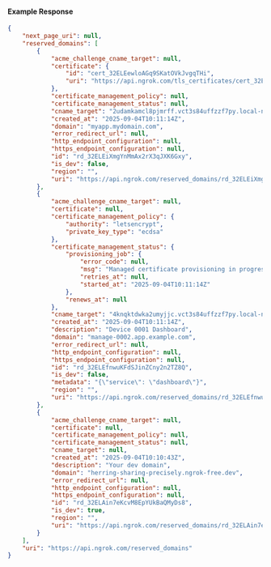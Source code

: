 #### Example Response

```json
{
	"next_page_uri": null,
	"reserved_domains": [
		{
			"acme_challenge_cname_target": null,
			"certificate": {
				"id": "cert_32ELEewloAGq9SKatOVkJvgqTHi",
				"uri": "https://api.ngrok.com/tls_certificates/cert_32ELEewloAGq9SKatOVkJvgqTHi"
			},
			"certificate_management_policy": null,
			"certificate_management_status": null,
			"cname_target": "2udamkamcl8pjmrff.vct3s84uffzzf7py.local-ngrok-cname.com",
			"created_at": "2025-09-04T10:11:14Z",
			"domain": "myapp.mydomain.com",
			"error_redirect_url": null,
			"http_endpoint_configuration": null,
			"https_endpoint_configuration": null,
			"id": "rd_32ELEiXmgYnMmAx2rX3qJXK6Gxy",
			"is_dev": false,
			"region": "",
			"uri": "https://api.ngrok.com/reserved_domains/rd_32ELEiXmgYnMmAx2rX3qJXK6Gxy"
		},
		{
			"acme_challenge_cname_target": null,
			"certificate": null,
			"certificate_management_policy": {
				"authority": "letsencrypt",
				"private_key_type": "ecdsa"
			},
			"certificate_management_status": {
				"provisioning_job": {
					"error_code": null,
					"msg": "Managed certificate provisioning in progress.",
					"retries_at": null,
					"started_at": "2025-09-04T10:11:14Z"
				},
				"renews_at": null
			},
			"cname_target": "4knqktdwka2umyjjc.vct3s84uffzzf7py.local-ngrok-cname.com",
			"created_at": "2025-09-04T10:11:14Z",
			"description": "Device 0001 Dashboard",
			"domain": "manage-0002.app.example.com",
			"error_redirect_url": null,
			"http_endpoint_configuration": null,
			"https_endpoint_configuration": null,
			"id": "rd_32ELEfnwuKFdSJinZCny2n2TZ8Q",
			"is_dev": false,
			"metadata": "{\"service\": \"dashboard\"}",
			"region": "",
			"uri": "https://api.ngrok.com/reserved_domains/rd_32ELEfnwuKFdSJinZCny2n2TZ8Q"
		},
		{
			"acme_challenge_cname_target": null,
			"certificate": null,
			"certificate_management_policy": null,
			"certificate_management_status": null,
			"cname_target": null,
			"created_at": "2025-09-04T10:10:43Z",
			"description": "Your dev domain",
			"domain": "herring-sharing-precisely.ngrok-free.dev",
			"error_redirect_url": null,
			"http_endpoint_configuration": null,
			"https_endpoint_configuration": null,
			"id": "rd_32ELAin7eKcvM8EpYUkBaQMyDs8",
			"is_dev": true,
			"region": "",
			"uri": "https://api.ngrok.com/reserved_domains/rd_32ELAin7eKcvM8EpYUkBaQMyDs8"
		}
	],
	"uri": "https://api.ngrok.com/reserved_domains"
}
```
